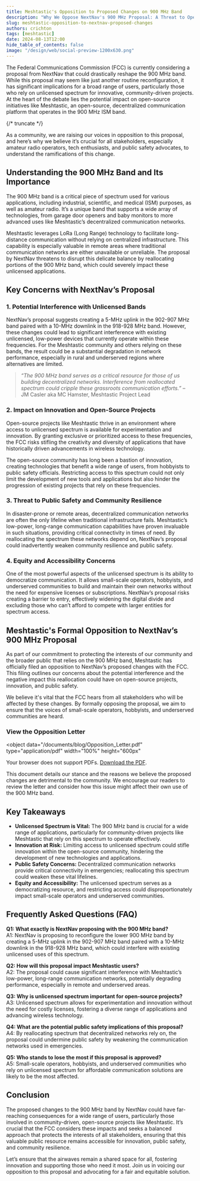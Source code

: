 ```yaml
---
title: Meshtastic's Opposition to Proposed Changes on 900 MHz Band
description: "Why We Oppose NextNav's 900 MHz Proposal: A Threat to Open Communication Networks"
slug: meshtastic-opposition-to-nextnav-proposed-changes
authors: crichton
tags: [meshtastic]
date: 2024-08-13T12:00
hide_table_of_contents: false
image: "/design/web/social-preview-1200x630.png"
---
```


The Federal Communications Commission (FCC) is currently considering a proposal from NextNav that could drastically reshape the 900 MHz band. While this proposal may seem like just another routine reconfiguration, it has significant implications for a broad range of users, particularly those who rely on unlicensed spectrum for innovative, community-driven projects. At the heart of the debate lies the potential impact on open-source initiatives like Meshtastic, an open-source, decentralized communication platform that operates in the 900 MHz ISM band.

{/* truncate */}

As a community, we are raising our voices in opposition to this proposal, and here’s why we believe it’s crucial for all stakeholders, especially amateur radio operators, tech enthusiasts, and public safety advocates, to understand the ramifications of this change.

## Understanding the 900 MHz Band and Its Importance

The 900 MHz band is a critical piece of spectrum used for various applications, including industrial, scientific, and medical (ISM) purposes, as well as amateur radio. It’s a unique band that supports a wide array of technologies, from garage door openers and baby monitors to more advanced uses like Meshtastic’s decentralized communication networks.

Meshtastic leverages LoRa (Long Range) technology to facilitate long-distance communication without relying on centralized infrastructure. This capability is especially valuable in remote areas where traditional communication networks are either unavailable or unreliable. The proposal by NextNav threatens to disrupt this delicate balance by reallocating portions of the 900 MHz band, which could severely impact these unlicensed applications.

## Key Concerns with NextNav’s Proposal

### 1. Potential Interference with Unlicensed Bands

NextNav’s proposal suggests creating a 5-MHz uplink in the 902-907 MHz band paired with a 10-MHz downlink in the 918-928 MHz band. However, these changes could lead to significant interference with existing unlicensed, low-power devices that currently operate within these frequencies. For the Meshtastic community and others relying on these bands, the result could be a substantial degradation in network performance, especially in rural and underserved regions where alternatives are limited.

> _“The 900 MHz band serves as a critical resource for those of us building decentralized networks. Interference from reallocated spectrum could cripple these grassroots communication efforts.”_ – JM Casler aka MC Hamster, Meshtastic Project Lead

### 2. Impact on Innovation and Open-Source Projects

Open-source projects like Meshtastic thrive in an environment where access to unlicensed spectrum is available for experimentation and innovation. By granting exclusive or prioritized access to these frequencies, the FCC risks stifling the creativity and diversity of applications that have historically driven advancements in wireless technology.

The open-source community has long been a bastion of innovation, creating technologies that benefit a wide range of users, from hobbyists to public safety officials. Restricting access to this spectrum could not only limit the development of new tools and applications but also hinder the progression of existing projects that rely on these frequencies.

### 3. Threat to Public Safety and Community Resilience

In disaster-prone or remote areas, decentralized communication networks are often the only lifeline when traditional infrastructure fails. Meshtastic’s low-power, long-range communication capabilities have proven invaluable in such situations, providing critical connectivity in times of need. By reallocating the spectrum these networks depend on, NextNav’s proposal could inadvertently weaken community resilience and public safety.

### 4. Equity and Accessibility Concerns

One of the most powerful aspects of the unlicensed spectrum is its ability to democratize communication. It allows small-scale operators, hobbyists, and underserved communities to build and maintain their own networks without the need for expensive licenses or subscriptions. NextNav’s proposal risks creating a barrier to entry, effectively widening the digital divide and excluding those who can’t afford to compete with larger entities for spectrum access.

## Meshtastic's Formal Opposition to NextNav’s 900 MHz Proposal

As part of our commitment to protecting the interests of our community and the broader public that relies on the 900 MHz band, Meshtastic has officially filed an opposition to NextNav’s proposed changes with the FCC. This filing outlines our concerns about the potential interference and the negative impact this reallocation could have on open-source projects, innovation, and public safety.

We believe it's vital that the FCC hears from all stakeholders who will be affected by these changes. By formally opposing the proposal, we aim to ensure that the voices of small-scale operators, hobbyists, and underserved communities are heard.

### View the Opposition Letter

<object
  data="/documents/blog/Opposition_Letter.pdf"
  type="application/pdf"
  width="100%"
  height="600px"
>
  <p>
    Your browser does not support PDFs.
    <a href="/documents/blog/Opposition_Letter.pdf">Download the PDF</a>.
  </p>
</object>

This document details our stance and the reasons we believe the proposed changes are detrimental to the community. We encourage our readers to review the letter and consider how this issue might affect their own use of the 900 MHz band.

## Key Takeaways

- **Unlicensed Spectrum is Vital:** The 900 MHz band is crucial for a wide range of applications, particularly for community-driven projects like Meshtastic that rely on this spectrum to operate effectively.
- **Innovation at Risk:** Limiting access to unlicensed spectrum could stifle innovation within the open-source community, hindering the development of new technologies and applications.
- **Public Safety Concerns:** Decentralized communication networks provide critical connectivity in emergencies; reallocating this spectrum could weaken these vital lifelines.
- **Equity and Accessibility:** The unlicensed spectrum serves as a democratizing resource, and restricting access could disproportionately impact small-scale operators and underserved communities.

## Frequently Asked Questions (FAQ)

**Q1: What exactly is NextNav proposing with the 900 MHz band?**  
A1: NextNav is proposing to reconfigure the lower 900 MHz band by creating a 5-MHz uplink in the 902-907 MHz band paired with a 10-MHz downlink in the 918-928 MHz band, which could interfere with existing unlicensed uses of this spectrum.

**Q2: How will this proposal impact Meshtastic users?**  
A2: The proposal could cause significant interference with Meshtastic’s low-power, long-range communication networks, potentially degrading performance, especially in remote and underserved areas.

**Q3: Why is unlicensed spectrum important for open-source projects?**  
A3: Unlicensed spectrum allows for experimentation and innovation without the need for costly licenses, fostering a diverse range of applications and advancing wireless technology.

**Q4: What are the potential public safety implications of this proposal?**  
A4: By reallocating spectrum that decentralized networks rely on, the proposal could undermine public safety by weakening the communication networks used in emergencies.

**Q5: Who stands to lose the most if this proposal is approved?**  
A5: Small-scale operators, hobbyists, and underserved communities who rely on unlicensed spectrum for affordable communication solutions are likely to be the most affected.

## Conclusion

The proposed changes to the 900 MHz band by NextNav could have far-reaching consequences for a wide range of users, particularly those involved in community-driven, open-source projects like Meshtastic. It’s crucial that the FCC considers these impacts and seeks a balanced approach that protects the interests of all stakeholders, ensuring that this valuable public resource remains accessible for innovation, public safety, and community resilience.

Let’s ensure that the airwaves remain a shared space for all, fostering innovation and supporting those who need it most. Join us in voicing our opposition to this proposal and advocating for a fair and equitable solution.
